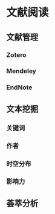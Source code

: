 # 文献阅读

## 文献管理

### Zotero

### Mendeley

### EndNote

## 文本挖掘

### 关键词

### 作者

### 时空分布

### 影响力

## 荟萃分析